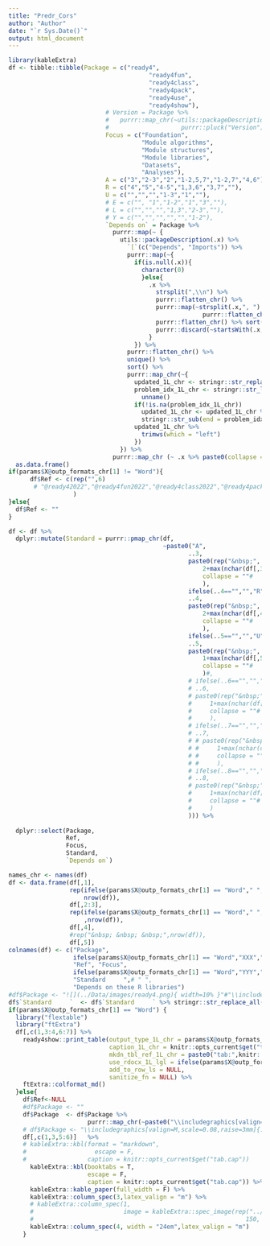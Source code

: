 ```yaml
---
title: "Predr_Cors"
author: "Author"
date: "`r Sys.Date()`"
output: html_document
---
```

```r
library(kableExtra)  
df <- tibble::tibble(Package = c("ready4",
                                       "ready4fun",
                                       "ready4class",
                                       "ready4pack",
                                       "ready4use",
                                       "ready4show"),
                           # Version = Package %>%
                           #   purrr::map_chr(~utils::packageDescription(.x) %>%
                           #                    purrr::pluck("Version")),
                           Focus = c("Foundation",
                                     "Module algorithms",
                                     "Module structures",
                                     "Module libraries",
                                     "Datasets",
                                     "Analyses"),
                           A = c("3","2-3","2","1-2,5,7","1-2,7","4,6"), 
                           R = c("4","5","4-5","1,3,6","3,7",""),
                           U = c("","","","1-3","1",""),
                           # E = c("", "1","1-2","1","3",""),
                           # L = c("","","","1,3","2-3",""),
                           # Y = c("","","","","","1-2"),
                           `Depends on` = Package %>%
                             purrr::map(~ {
                               utils::packageDescription(.x) %>%
                                 `[`(c("Depends", "Imports")) %>%
                                 purrr::map(~{
                                   if(is.null(.x)){
                                     character(0)
                                     }else{
                                       .x %>%
                                         strsplit(",\\n") %>%
                                         purrr::flatten_chr() %>%
                                         purrr::map(~strsplit(.x,", ") %>%
                                                      purrr::flatten_chr()) %>%
                                         purrr::flatten_chr() %>% sort() %>%
                                         purrr::discard(~startsWith(.x,"R "))
                                       }
                                   }) %>%
                                 purrr::flatten_chr() %>%
                                 unique() %>%
                                 sort() %>%
                                 purrr::map_chr(~{
                                   updated_1L_chr <- stringr::str_replace_all(.x,"\\n"," ")
                                   problem_idx_1L_chr <- stringr::str_locate(updated_1L_chr," ")[1,1] %>%
                                     unname()
                                   if(!is.na(problem_idx_1L_chr))
                                     updated_1L_chr <- updated_1L_chr %>%
                                     stringr::str_sub(end = problem_idx_1L_chr-1)
                                   updated_1L_chr %>% 
                                     trimws(which = "left") 
                                   })
                               }) %>% 
                             purrr::map_chr (~ .x %>% paste0(collapse = " "))) %>% 
  as.data.frame() 
if(params$X@outp_formats_chr[1] != "Word"){
      df$Ref <- c(rep("",6)
       # "@ready42022","@ready4fun2022","@ready4class2022","@ready4pack2022","@ready4use2022","@ready4show2022"
                  )
}else{
  df$Ref <- ""
}

df <- df %>%
  dplyr::mutate(Standard = purrr::pmap_chr(df,
                                           ~paste0("A",
                                                  ..3,
                                                  paste0(rep("&nbsp;",
                                                      2+max(nchar(df[,3]))-nchar(..3)),
                                                      collapse = ""#
                                                      ),
                                                  ifelse(..4=="","","R"),
                                                  ..4,
                                                  paste0(rep("&nbsp;",
                                                      2+max(nchar(df[,4]))-nchar(..4)),
                                                      collapse = ""#
                                                      ),
                                                  ifelse(..5=="","","U"),
                                                  ..5,
                                                  paste0(rep("&nbsp;",
                                                      1+max(nchar(df[,5]))-nchar(..5)),
                                                      collapse = ""#
                                                      )#,
                                                  # ifelse(..6=="","","E"),
                                                  # ..6,
                                                  # paste0(rep("&nbsp;",
                                                  #     1+max(nchar(df[,6]))-nchar(..6)),
                                                  #     collapse = ""#
                                                  #     ),
                                                  # ifelse(..7=="","","L"),
                                                  # ..7,
                                                  # # paste0(rep("&nbsp;",
                                                  # #     1+max(nchar(df[,7]))-nchar(..7)),
                                                  # #     collapse = ""#
                                                  # #     ),
                                                  # ifelse(..8=="","","&nbsp; &nbsp; &nbsp; &nbsp; Y"),
                                                  # ..8,
                                                  # paste0(rep("&nbsp;",
                                                  #     1+max(nchar(df[,8]))-nchar(..8)),
                                                  #     collapse = ""#
                                                  #     )
                                                  ))) %>%
  
  dplyr::select(Package,
                Ref,
                Focus,
                Standard,
                `Depends on`) 

names_chr <- names(df)
df <- data.frame(df[,1],
                 rep(ifelse(params$X@outp_formats_chr[1] == "Word"," ","&nbsp; &nbsp; &nbsp;"),
                     nrow(df)),
                 df[,2:3],
                 rep(ifelse(params$X@outp_formats_chr[1] == "Word"," ","&nbsp; &nbsp; &nbsp;")
                     ,nrow(df)),
                 df[,4],
                 #rep("&nbsp; &nbsp; &nbsp;",nrow(df)),
                 df[,5])
colnames(df) <- c("Package",
                  ifelse(params$X@outp_formats_chr[1] == "Word","XXX"," "),
                  "Ref", "Focus", 
                  ifelse(params$X@outp_formats_chr[1] == "Word","YYY"," "),
                  "Standard     ",# " ",
                  "Depends on these R libraries")
#df$Package <- "![](../Data/images/ready4.png){ width=10% }"#"\\includegraphics[valign=T,scale=2.5,raise=2mm]{../Data/images/ready4.png}"
df$`Standard     `  <- df$`Standard     ` %>% stringr::str_replace_all("&nbsp;"," ")
if(params$X@outp_formats_chr[1] == "Word") {
  library("flextable")
  library("ftExtra")
  df[,c(1,3:4,6:7)] %>%
    ready4show::print_table(output_type_1L_chr = params$X@outp_formats_chr[1],
                            caption_1L_chr = knitr::opts_current$get("tab.cap"),
                            mkdn_tbl_ref_1L_chr = paste0("tab:",knitr::opts_current$get("tab.id")),
                            use_rdocx_1L_lgl = ifelse(params$X@outp_formats_chr[1]=="Word",T,F),
                            add_to_row_ls = NULL,
                            sanitize_fn = NULL) %>%
    ftExtra::colformat_md()
  }else{
    df$Ref<-NULL
    #df$Package <- ""
    df$Package  <- df$Package %>% 
                      purrr::map_chr(~paste0("\\includegraphics[valign=M,width=1.9cm,raise=4mm]{../Data/images/",.x,"_logo.png}"))#scale=0.4,raise=3mm]
    # df$Package <- "\\includegraphics[valign=M,scale=0.08,raise=3mm]{../Data/images/ready4.png}"
    df[,c(1,3,5:6)]   %>%
    # kableExtra::kbl(format = "markdown",
    #                   escape = F,
    #                 caption = knitr::opts_current$get("tab.cap"))
      kableExtra::kbl(booktabs = T, 
                      escape = F,
                      caption = knitr::opts_current$get("tab.cap")) %>%
      kableExtra::kable_paper(full_width = F) %>%
      kableExtra::column_spec(3,latex_valign = "m") %>%
      # kableExtra::column_spec(1, 
      #                         image = kableExtra::spec_image(rep("../Data/images/ready4.png",nrow(df)), 
      #                                                           150, 150)) %>%
      kableExtra::column_spec(4, width = "24em",latex_valign = "m")
    }
```